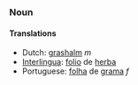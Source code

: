 ===Noun===
====Translations====
*Dutch: [[grashalm]] ''m''
*[[Interlingua]]: [[folio]] de [[herba]]
*Portuguese: [[folha]] de [[grama]] ''f''